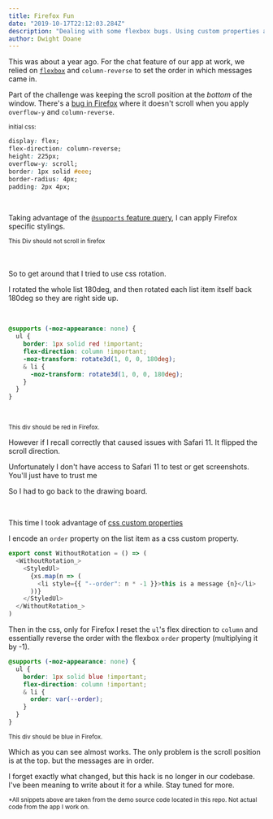 ```yaml
---
title: Firefox Fun
date: "2019-10-17T22:12:03.284Z"
description: "Dealing with some flexbox bugs. Using custom properties and rotations."
author: Dwight Doane
---
```



This was about a year ago. For the chat feature of our app at work, we relied on [`flexbox`](https://developer.mozilla.org/en-US/docs/Web/CSS/CSS_Flexible_Box_Layout/Basic_Concepts_of_Flexbox) and `column-reverse` to set the order in which messages came in.

Part of the challenge was keeping the scroll position at the _bottom_ of the window.
There's a [bug in Firefox](https://bugzilla.mozilla.org/show_bug.cgi?id=1042151) where it doesn't scroll when you apply `overflow-y` and `column-reverse`.

<small>initial css:</small>

```css
display: flex;
flex-direction: column-reverse;
height: 225px;
overflow-y: scroll;
border: 1px solid #eee;
border-radius: 4px;
padding: 2px 4px;
```

<br />

Taking advantage of the [`@supports` feature query](https://developer.mozilla.org/en-US/docs/Web/CSS/@supports), I can apply Firefox specific stylings.

<small>This Div should not scroll in firefox</small>
<DoesntScrollFF />

<br/>
<br/>
So to get around that I tried to use css rotation.

I rotated the whole list 180deg, and then rotated each list item itself back 180deg so they are right side up.

<br />

```css
@supports (-moz-appearance: none) {
  ul {
    border: 1px solid red !important;
    flex-direction: column !important;
    -moz-transform: rotate3d(1, 0, 0, 180deg);
    & li {
      -moz-transform: rotate3d(1, 0, 0, 180deg);
    }
  }
}
```

<br />

<small>This div should be red in Firefox.</small>

<WithRotation />

However if I recall correctly that caused issues with Safari 11.
It flipped the scroll direction.

Unfortunately I don't have access to Safari 11 to test or get
screenshots. You'll just have to trust me

So I had to go back to the drawing board.

<br />

This time I took advantage of [css custom properties](https://css-tricks.com/css-attr-function-got-nothin-custom-properties)

I encode an `order` property on the list item as a css custom property.

```javascript
export const WithoutRotation = () => (
  <WithoutRotation_>
    <StyledUl>
      {xs.map(n => (
        <li style={{ "--order": n * -1 }}>this is a message {n}</li>
      ))}
    </StyledUl>
  </WithoutRotation_>
)
```

Then in the css, only for Firefox I reset the `ul`'s flex direction to `column` and
essentially reverse the order with the flexbox `order` property
(multiplying it by -1).

```css
@supports (-moz-appearance: none) {
  ul {
    border: 1px solid blue !important;
    flex-direction: column !important;
    & li {
      order: var(--order);
    }
  }
}
```

<small>This div should be blue in Firefox.</small>

<WithoutRotation />

Which as you can see almost works. The only problem is the scroll
position is at the top. but the messages are in order.

I forget exactly what changed, but this hack is no longer in our codebase.
I've been meaning to write about it for a while.
Stay tuned for more.

<small>*All snippets above are taken from the demo source code located in this repo. Not actual code from the app I work on.</small>
<br />
<br />
<br />
